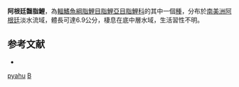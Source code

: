 {{Speciesbox 
| taxon = Bryconamericus pyahu
| status = NE
| status_system = IUCN3.1
| authority = [[Azpelicueta|Azpelicueta]], [[Casciotta|Casciotta]] & [[Almirón|Almirón]], 2003
| synonyms = 
}}
'''阿根廷齧脂鯉'''，為[[輻鰭魚綱|輻鰭魚綱]][[脂鯉目|脂鯉目]][[脂鯉亞目|脂鯉亞目]][[脂鯉科|脂鯉科]]的其中一個[[種|種]]，分布於[[南美洲|南美洲]][[阿根廷|阿根廷]]淡水流域，體長可達6.9公分，棲息在底中層水域，生活習性不明。

==参考文献==
{{refbegin}}
*{{FishBase_species|genus=Bryconamericus|species=pyahu|year=2014|month=1}}
{{refend}}
{{Taxonbar|from=Q6417421}}

[[Category:齧脂鯉屬|pyahu]]
[[Category:2003年描述的鱼类|B]]

{{魚類小作品}}